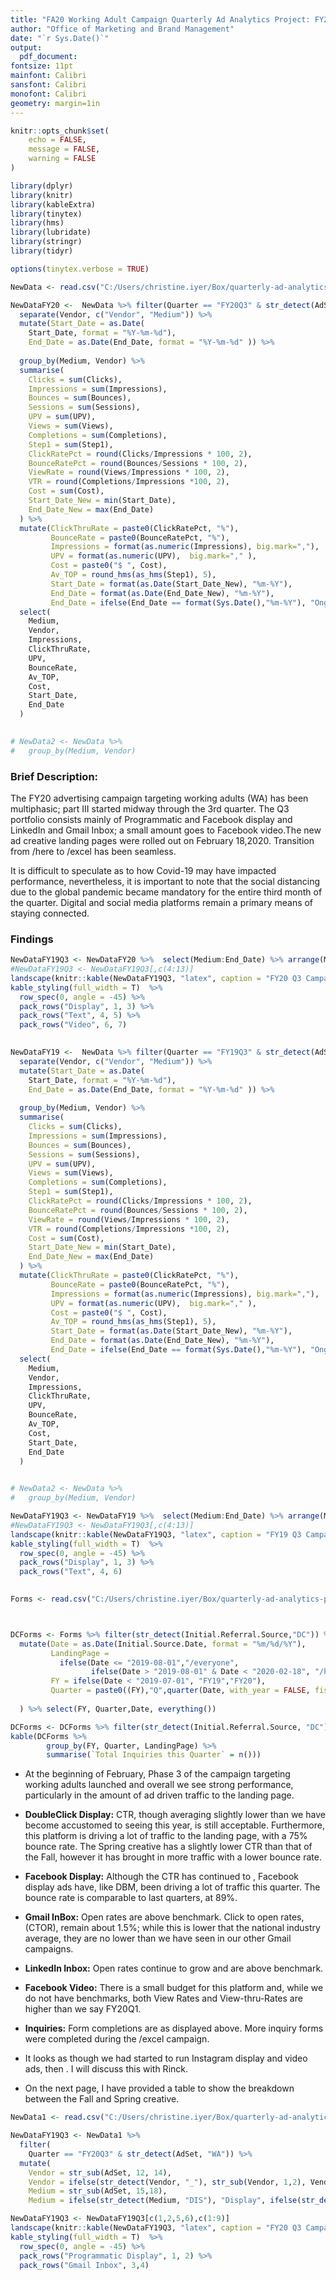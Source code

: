```yaml
---
title: "FA20 Working Adult Campaign Quarterly Ad Analytics Project: FY20 Q3"
author: "Office of Marketing and Brand Management"
date: "`r Sys.Date()`"
output:
  pdf_document:
fontsize: 11pt
mainfont: Calibri
sansfont: Calibri
monofont: Calibri
geometry: margin=1in
---
```





```r
knitr::opts_chunk$set(
	echo = FALSE,
	message = FALSE,
	warning = FALSE
)
```

```r
library(dplyr)
library(knitr)
library(kableExtra)
library(tinytex)
library(hms)
library(lubridate)
library(stringr)
library(tidyr)
```


```r
options(tinytex.verbose = TRUE)
```


```r
NewData <- read.csv("C:/Users/christine.iyer/Box/quarterly-ad-analytics-projects/FlowchartWorkingAdult_V2.csv", header = T, stringsAsFactors = F)
```




```r
NewDataFY20 <-  NewData %>% filter(Quarter == "FY20Q3" & str_detect(AdSet, "WA")) %>%  
  separate(Vendor, c("Vendor", "Medium")) %>% 
  mutate(Start_Date = as.Date(
    Start_Date, format = "%Y-%m-%d"), 
    End_Date = as.Date(End_Date, format = "%Y-%m-%d" )) %>% 
  
  group_by(Medium, Vendor) %>% 
  summarise(
    Clicks = sum(Clicks), 
    Impressions = sum(Impressions), 
    Bounces = sum(Bounces), 
    Sessions = sum(Sessions), 
    UPV = sum(UPV),
    Views = sum(Views),
    Completions = sum(Completions),
    Step1 = sum(Step1),
    ClickRatePct = round(Clicks/Impressions * 100, 2),
    BounceRatePct = round(Bounces/Sessions * 100, 2),
    ViewRate = round(Views/Impressions * 100, 2),
    VTR = round(Completions/Impressions *100, 2),
    Cost = sum(Cost),
    Start_Date_New = min(Start_Date),
    End_Date_New = max(End_Date)
  ) %>% 
  mutate(ClickThruRate = paste0(ClickRatePct, "%"),
         BounceRate = paste0(BounceRatePct, "%"),
         Impressions = format(as.numeric(Impressions), big.mark=","), 
         UPV = format(as.numeric(UPV),  big.mark="," ),
         Cost = paste0("$ ", Cost),
         Av_TOP = round_hms(as_hms(Step1), 5), 
         Start_Date = format(as.Date(Start_Date_New), "%m-%Y"), 
         End_Date = format(as.Date(End_Date_New), "%m-%Y"), 
         End_Date = ifelse(End_Date == format(Sys.Date(),"%m-%Y"), "Ongoing", End_Date)) %>% 
  select(
    Medium, 
    Vendor, 
    Impressions, 
    ClickThruRate, 
    UPV, 
    BounceRate, 
    Av_TOP, 
    Cost,
    Start_Date, 
    End_Date
  )
  
```


```r
# NewData2 <- NewData %>% 
#   group_by(Medium, Vendor)
```

### Brief Description:

The FY20 advertising campaign targeting working adults (WA) has been multiphasic; part III started midway through the 3rd quarter. The Q3 portfolio consists mainly of Programmatic and Facebook display and LinkedIn and Gmail Inbox; a small amount goes to Facebook video.The new ad creative landing pages were rolled out on February 18,2020. Transition from /here to /excel has been seamless. 

It is difficult to speculate as to how Covid-19 may have impacted  performance, nevertheless, it is important to note that the social distancing due to the global pandemic became mandatory for the entire third month of the quarter. Digital and social media platforms remain a primary means of staying connected.

### Findings

```r
NewDataFY19Q3 <- NewDataFY20 %>%  select(Medium:End_Date) %>% arrange(Medium, Vendor)
#NewDataFY19Q3 <- NewDataFY19Q3[,c(4:13)]
landscape(knitr::kable(NewDataFY19Q3, "latex", caption = "FY20 Q3 Campaign Review: Working Adults", booktabs = T))%>%
kable_styling(full_width = T)  %>%
  row_spec(0, angle = -45) %>%
  pack_rows("Display", 1, 3) %>%
  pack_rows("Text", 4, 5) %>%
  pack_rows("Video", 6, 7)
  
```

```r
NewDataFY19 <-  NewData %>% filter(Quarter == "FY19Q3" & str_detect(AdSet, "WA")) %>%  
  separate(Vendor, c("Vendor", "Medium")) %>% 
  mutate(Start_Date = as.Date(
    Start_Date, format = "%Y-%m-%d"), 
    End_Date = as.Date(End_Date, format = "%Y-%m-%d" )) %>% 
  
  group_by(Medium, Vendor) %>% 
  summarise(
    Clicks = sum(Clicks), 
    Impressions = sum(Impressions), 
    Bounces = sum(Bounces), 
    Sessions = sum(Sessions), 
    UPV = sum(UPV),
    Views = sum(Views),
    Completions = sum(Completions),
    Step1 = sum(Step1),
    ClickRatePct = round(Clicks/Impressions * 100, 2),
    BounceRatePct = round(Bounces/Sessions * 100, 2),
    ViewRate = round(Views/Impressions * 100, 2),
    VTR = round(Completions/Impressions *100, 2),
    Cost = sum(Cost),
    Start_Date_New = min(Start_Date),
    End_Date_New = max(End_Date)
  ) %>% 
  mutate(ClickThruRate = paste0(ClickRatePct, "%"),
         BounceRate = paste0(BounceRatePct, "%"),
         Impressions = format(as.numeric(Impressions), big.mark=","), 
         UPV = format(as.numeric(UPV),  big.mark="," ),
         Cost = paste0("$ ", Cost),
         Av_TOP = round_hms(as_hms(Step1), 5), 
         Start_Date = format(as.Date(Start_Date_New), "%m-%Y"), 
         End_Date = format(as.Date(End_Date_New), "%m-%Y"), 
         End_Date = ifelse(End_Date == format(Sys.Date(),"%m-%Y"), "Ongoing", End_Date)) %>% 
  select(
    Medium, 
    Vendor, 
    Impressions, 
    ClickThruRate, 
    UPV, 
    BounceRate, 
    Av_TOP, 
    Cost,
    Start_Date, 
    End_Date
  )
  
```


```r
# NewData2 <- NewData %>% 
#   group_by(Medium, Vendor)
```



```r
NewDataFY19Q3 <- NewDataFY19 %>%  select(Medium:End_Date) %>% arrange(Medium, Vendor)
#NewDataFY19Q3 <- NewDataFY19Q3[,c(4:13)]
landscape(knitr::kable(NewDataFY19Q3, "latex", caption = "FY19 Q3 Campaign Targeting Working Adults", booktabs = T))%>%
kable_styling(full_width = T)  %>%
  row_spec(0, angle = -45) %>%
  pack_rows("Display", 1, 3) %>%
  pack_rows("Text", 4, 6)
  
```

```r
Forms <- read.csv("C:/Users/christine.iyer/Box/quarterly-ad-analytics-projects/ThankYouFormCompletions.csv", header = T, stringsAsFactors = F)



DCForms <- Forms %>% filter(str_detect(Initial.Referral.Source,"DC")) %>% 
  mutate(Date = as.Date(Initial.Source.Date, format = "%m/%d/%Y"),
         LandingPage = 
           ifelse(Date <= "2019-08-01","/everyone",
                  ifelse(Date > "2019-08-01" & Date < "2020-02-18", "/here", "/excel")),
         FY = ifelse(Date < "2019-07-01", "FY19","FY20"), 
         Quarter = paste0((FY),"Q",quarter(Date, with_year = FALSE, fiscal_start = 7))
    
  ) %>% select(FY, Quarter,Date, everything())

DCForms <- DCForms %>% filter(str_detect(Initial.Referral.Source, "DC"), str_detect(Quarter, "3"))
kable(DCForms %>%  
        group_by(FY, Quarter, LandingPage) %>% 
        summarise(`Total Inquiries this Quarter` = n()))
```



* At the beginning of February, Phase 3 of the campaign targeting working adults launched and overall we see strong performance, particularly in the amount of ad driven traffic to the landing page.

* __DoubleClick Display:__ CTR, though averaging slightly lower than we have become accustomed to seeing this year, is still acceptable. Furthermore, this platform is driving a lot of traffic to the landing page, with a 75% bounce rate. The Spring creative has a slightly lower CTR than that of the Fall, however it has brought in more traffic with a lower bounce rate. 

* __Facebook Display:__ Although the CTR has continued to \textcolor{red}{trend downward}, Facebook display ads have, like DBM, been driving a lot of traffic this quarter. The bounce rate is comparable to last quarters, at 89%.

* __Gmail InBox:__ Open rates are above benchmark. Click to open rates, (CTOR), remain about 1.5%; while this is lower that the national industry average, they are no lower than we have seen in our other Gmail campaigns.

* __LinkedIn Inbox:__ Open rates continue to grow and are above benchmark.

* __Facebook Video:__ There is a small budget for this platform and, while we do not have benchmarks, both View Rates and View-thru-Rates are higher than we say FY20Q1.

* __Inquiries:__ Form completions are \textcolor{red}{down by one from FY19 Q3} as displayed above. More inquiry forms were completed during the /excel campaign.

* It looks as though we had started to run Instagram display and video ads, then \textcolor{red}{decided against it}. I will discuss this with Rinck.

* On the next page, I have provided a table to show the breakdown between the Fall and Spring creative.


```r
NewData1 <- read.csv("C:/Users/christine.iyer/Box/quarterly-ad-analytics-projects/FlowchartWorkingAdult.csv", header = T, stringsAsFactors = F)
```

```r
NewDataFY19Q3 <- NewData1 %>%
  filter(
    Quarter == "FY20Q3" & str_detect(AdSet, "WA")) %>%
  mutate(
    Vendor = str_sub(AdSet, 12, 14),
    Vendor = ifelse(str_detect(Vendor, "_"), str_sub(Vendor, 1,2), Vendor),
    Medium = str_sub(AdSet, 15,18),
    Medium = ifelse(str_detect(Medium, "DIS"), "Display", ifelse(str_detect(Medium, "VI"), "Video", "Story"))) %>% select(Medium,Vendor,  Impressions, CTR, UPV, BR, Av_TOP, Cost, Start_Date, End_Date) %>% arrange(Medium, Vendor)
```


```r

NewDataFY19Q3 <- NewDataFY19Q3[c(1,2,5,6),c(1:9)]
landscape(knitr::kable(NewDataFY19Q3, "latex", caption = "FY20 Q3 Campaign Trargeting Working Adults", booktabs = T))%>%
kable_styling(full_width = T)  %>%
  row_spec(0, angle = -45) %>%
  pack_rows("Programmatic Display", 1, 2) %>%
  pack_rows("Gmail Inbox", 3,4) 
```
